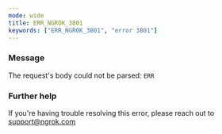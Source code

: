 ```yaml
---
mode: wide
title: ERR_NGROK_3801
keywords: ["ERR_NGROK_3801", "error 3801"]
---
```


### Message

The request's body could not be parsed: `ERR`

### Further help

If you're having trouble resolving this error, please reach out to [support@ngrok.com](mailto:support@ngrok.com?subject=Help%20with%20ERR_NGROK_3801)
